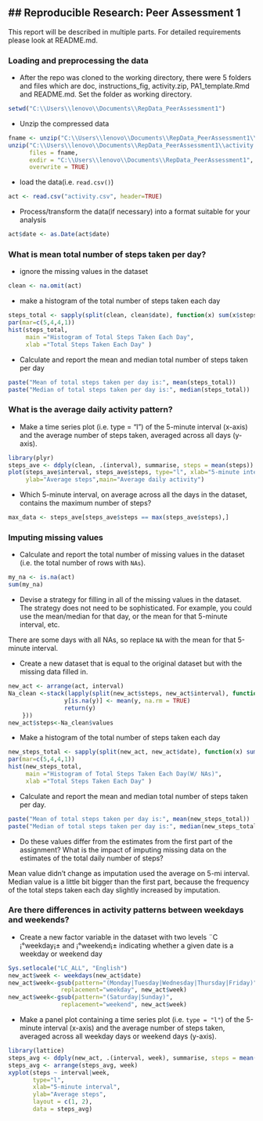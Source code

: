 
## Reproducible Research: Peer Assessment 1
---

This report will be described in multiple parts. For detailed requirements please look at README.md.

### Loading and preprocessing the data
- After the repo was cloned to the working directory, there were 5 folders and files which are doc, instructions_fig, activity.zip, PA1_template.Rmd and README.md. Set the folder as working directory. 
```r
setwd("C:\\Users\\lenovo\\Documents\\RepData_PeerAssessment1")
```

- Unzip the compressed data
```r
fname <- unzip("C:\\Users\\lenovo\\Documents\\RepData_PeerAssessment1\\activity.zip", list = TRUE)$Name[1]
unzip("C:\\Users\\lenovo\\Documents\\RepData_PeerAssessment1\\activity.zip",
      files = fname, 
      exdir = "C:\\Users\\lenovo\\Documents\\RepData_PeerAssessment1",
      overwrite = TRUE)
```

- load the data(i.e. `read.csv()`)
```r
act <- read.csv("activity.csv", header=TRUE)
```

- Process/transform the data(if necessary) into a format suitable for your analysis
```r
act$date <- as.Date(act$date)
```

### What is mean total number of steps taken per day?
- ignore the missing values in the dataset
```r
clean <- na.omit(act)
```

- make a histogram of the total number of steps taken each day
```r
steps_total <- sapply(split(clean, clean$date), function(x) sum(x$steps))
par(mar=c(5,4,4,1))
hist(steps_total, 
     main ="Histogram of Total Steps Taken Each Day",
     xlab ="Total Steps Taken Each Day" )
```

- Calculate and report the mean and median total number of steps taken per day
```r
paste("Mean of total steps taken per day is:", mean(steps_total))
paste("Median of total steps taken per day is:", median(steps_total))
```

### What is the average daily activity pattern?
- Make a time series plot (i.e. type = "l") of the 5-minute interval (x-axis) and the average number of steps taken, averaged across all days (y-axis).
```r
library(plyr)
steps_ave <- ddply(clean, .(interval), summarise, steps = mean(steps))
plot(steps_ave$interval, steps_ave$steps, type="l", xlab="5-minute interval",  
     ylab="Average steps",main="Average daily activity")
```

- Which 5-minute interval, on average across all the days in the dataset, contains the maximum number of steps?
```r
max_data <- steps_ave[steps_ave$steps == max(steps_ave$steps),]
```

### Imputing missing values
- Calculate and report the total number of missing values in the dataset (i.e. the total number of rows with `NAs`).
```r
my_na <- is.na(act)
sum(my_na)
```

- Devise a strategy for filling in all of the missing values in the dataset. The strategy does not need to be sophisticated. For example, you could use the mean/median for that day, or the mean for that 5-minute interval, etc.

There are some days with all NAs, so replace `NA` with the mean for that 5-minute interval.

- Create a new dataset that is equal to the original dataset but with the missing data filled in.
```r
new_act <- arrange(act, interval)
Na_clean <-stack(lapply(split(new_act$steps, new_act$interval), function(y) {
                y[is.na(y)] <- mean(y, na.rm = TRUE)
                return(y)
    }))
new_act$steps<-Na_clean$values
```

- Make a histogram of the total number of steps taken each day 
```r
new_steps_total <- sapply(split(new_act, new_act$date), function(x) sum(x$steps))
par(mar=c(5,4,4,1))
hist(new_steps_total, 
     main ="Histogram of Total Steps Taken Each Day(W/ NAs)",
     xlab ="Total Steps Taken Each Day" )
```

- Calculate and report the mean and median total number of steps taken per day. 
```r
paste("Mean of total steps taken per day is:", mean(new_steps_total))
paste("Median of total steps taken per day is:", median(new_steps_total))
```

- Do these values differ from the estimates from the first part of the assignment? What is the impact of imputing missing data on the estimates of the total daily number of steps?

Mean value didn't change as imputation used the average on 5-mi interval.
Median value is a little bit bigger than the first part, because the frequency of the total steps taken each day slightly increased by imputation.

### Are there differences in activity patterns between weekdays and weekends?
- Create a new factor variable in the dataset with two levels ¨C ¡°weekday¡± and ¡°weekend¡± indicating whether a given date is a weekday or weekend day
```r
Sys.setlocale("LC_ALL", "English")
new_act$week <- weekdays(new_act$date)
new_act$week<-gsub(pattern="(Monday|Tuesday|Wednesday|Thursday|Friday)",
               replacement="weekday", new_act$week)
new_act$week<-gsub(pattern="(Saturday|Sunday)",
               replacement="weekend", new_act$week)

```

- Make a panel plot containing a time series plot (i.e. `type = "l"`) of the 5-minute interval (x-axis) and the average number of steps taken, averaged across all weekday days or weekend days (y-axis). 
```r
library(lattice)
steps_avg <- ddply(new_act, .(interval, week), summarise, steps = mean(steps))
steps_avg <- arrange(steps_avg, week)
xyplot(steps ~ interval|week, 
       type="l", 
       xlab="5-minute interval", 
       ylab="Average steps",
       layout = c(1, 2),
       data = steps_avg)
```
